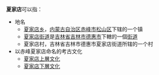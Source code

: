 '''夏家店'''可以指：
* 地名
** [[夏家店乡|夏家店乡]]，[[内蒙古自治区|内蒙古自治区]][[赤峰市|赤峰市]][[松山区_(赤峰市)|松山区]]下辖的一个镇
** [[夏家店街道|夏家店街道]]是[[吉林省|吉林省]][[吉林市|吉林市]][[德惠市|德惠市]]下轄的一個[[街道|街道]]
** 夏家店村，吉林省吉林市德惠市夏家店街道所辖的一个村
* 以赤峰夏家店命名的考古文化
** [[夏家店上層文化|夏家店上層文化]]
** [[夏家店下層文化|夏家店下層文化]]
{{disambig|Cat=三字中國相關消歧義}}